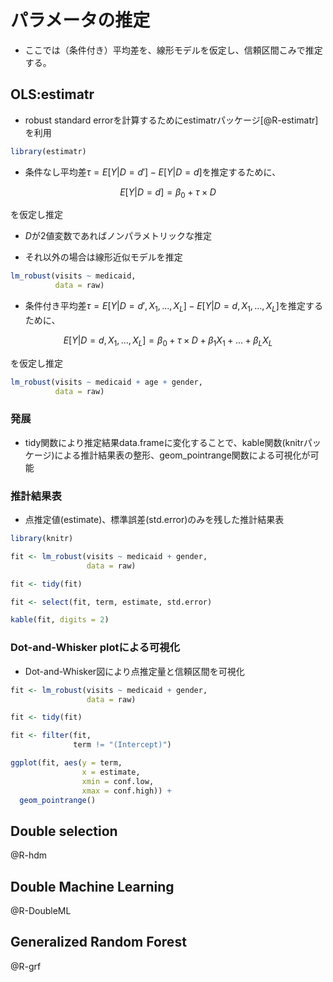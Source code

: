 
# パラメータの推定

- ここでは（条件付き）平均差を、線形モデルを仮定し、信頼区間こみで推定する。

## OLS:estimatr

- robust standard errorを計算するためにestimatrパッケージ[@R-estimatr]を利用

```r
library(estimatr)
```

- 条件なし平均差$\tau=E[Y|D=d']-E[Y|D=d]$を推定するために、

$$E[Y|D=d]=\beta_0 + \tau\times D$$

を仮定し推定
  
  - $D$が2値変数であればノンパラメトリックな推定
  
  - それ以外の場合は線形近似モデルを推定

```r
lm_robust(visits ~ medicaid,
          data = raw)
```

- 条件付き平均差$\tau=E[Y|D=d', X_1,...,X_L]-E[Y|D=d,X_1,...,X_L]$を推定するために、

$$E[Y|D=d,X_1,...,X_L]=\beta_0 + \tau\times D + \beta_1 X_1+...+\beta_L X_L$$

を仮定し推定
  

```r
lm_robust(visits ~ medicaid + age + gender,
          data = raw)
```

### 発展{-}

- tidy関数により推定結果data.frameに変化することで、kable関数(knitrパッケージ)による推計結果表の整形、geom_pointrange関数による可視化が可能

### 推計結果表{-}

- 点推定値(estimate)、標準誤差(std.error)のみを残した推計結果表

```r
library(knitr)

fit <- lm_robust(visits ~ medicaid + gender,
                 data = raw)

fit <- tidy(fit)

fit <- select(fit, term, estimate, std.error)

kable(fit, digits = 2)
```


### Dot-and-Whisker plotによる可視化{-}

- Dot-and-Whisker図により点推定量と信頼区間を可視化

```r
fit <- lm_robust(visits ~ medicaid + gender,
                 data = raw)

fit <- tidy(fit)

fit <- filter(fit,
              term != "(Intercept)")

ggplot(fit, aes(y = term,
                x = estimate,
                xmin = conf.low,
                xmax = conf.high)) +
  geom_pointrange()
```

## Double selection

@R-hdm

## Double Machine Learning

@R-DoubleML

## Generalized Random Forest

@R-grf





